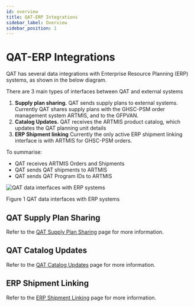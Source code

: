 ```yaml
---
id: overview
title: QAT-ERP Integrations
sidebar_label: Overview
sidebar_position: 1
---
```


# QAT-ERP Integrations

QAT has several data integrations with Enterprise Resource Planning (ERP) systems, as shown in the below diagram. 

There are 3 main types of interfaces between QAT and external systems

1. **Supply plan sharing.** QAT sends supply plans to external systems. Currently QAT shares supply plans with the GHSC-PSM order management system ARTMIS, and to the GFPVAN. 
1. **Catalog Updates.** QAT receives the ARTMIS product catalog, which updates the QAT planning unit details
1. **ERP Shipment linking** Currently the only active ERP shipment linking interface is with ARTMIS for GHSC-PSM orders. 

To summarise:

- QAT receives ARTMIS Orders and Shipments  
- QAT sends QAT shipments to ARTMIS  
- QAT sends QAT Program IDs to ARTMIS


![QAT data interfaces with ERP systems](/diagrams/QAT-ERP-Integrations.png)

Figure 1 QAT data interfaces with ERP systems

## QAT Supply Plan Sharing

Refer to the [QAT Supply Plan Sharing](/docs/developer/integrations/qat-supply-plan-sharing) page for more information.

## QAT Catalog Updates

Refer to the [QAT Catalog Updates](/docs/developer/integrations/qat-catalog-updates) page for more information.

## ERP Shipment Linking

Refer to the [ERP Shipment Linking](/docs/developer/integrations/erp-shipment-linking) page for more information.
